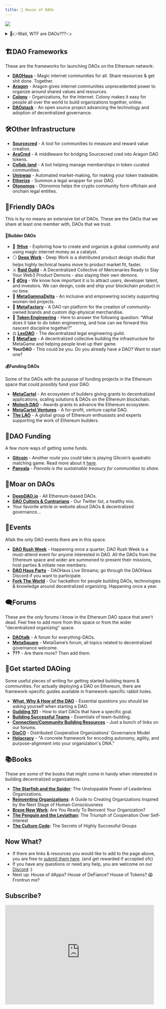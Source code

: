 ```yaml
---
title: 💫 House of DAOs
---
```


![](https://imgur.com/1Kezv9Q.png)

<details>


<summary>🤨👉Wait, WTF are DAOs???👈</summary>
<br />

Short for “Decentralized Autonomous Organizations”, DAOs are a new type of organization, enabled by the blockchain technology. Decentralized organizations are nothing new, what makes DAOs different from “just” decentralized organizations is that they are constituted on the blockchain and their governance is, at least in theory, controlled by smart contracts.

This allows people to start organizations with complete strangers from around the world and not worry whether one of them will run away with the money, where will the organization be formed and how will they govern the treasury. The ownership of a DAO is usually tokenized and distributed among members, with it’s issuance not centrally controlled by anyone.

There are multiple types of “decentralizations”. Some will say “A DAO” only implies architectural decentralization; the technology itself. While one may _have_ “a DAO” whose governance is centralized in a single or a few big shareholders, we do not consider those true DAOs.

If you ask most of us, a DAO should be both architecturally AND politically decentralized to truly be considered a DAO. For a DAO to be considered politically decentralized, it’s voting power should be _sufficiently_ decentralized among its members. How much is sufficient? Well who the hell knows, we’ll figure it out.

If you ask me, DAOs are here to enable us to build a world of cooperatively ran organizations and collectively owned platforms & infrastructure.

### To recap:

- There is no centralized control in the DAO. There is no “CEO” and no single individual may dictate direction.
- There isn’t a hierarchy in any traditional sense, no “managerial” & “executive” layers.
- Members allocate resources and make decisions about the direction and initiatives through voting on proposals or practicing other decentralized decision making methods, eg. [Holacracy’s Integrative Decision Making Process](https://medium.com/org-hacking/holacracys-integrative-decision-making-process-f750d4b82abc)
- There is a complete transparency of every transaction.

</details>


## 🏗️DAO Frameworks

These are the frameworks for launching DAOs on the Ethereum network:

- **[DAOHaus](https://daohaus.club/)** - Magic internet communities for all. Share resources & get shit done. Together.
- **[Aragon](https://aragon.org/)** - Aragon gives internet communities unprecedented power to organize around shared values and resources.
- **[Colony](https://colony.io/)** - Organizations, for the Internet. Colony makes it easy for people all over the world to build organizations together, online.
- **[DAOstack](https://daostack.io/)** - An open source project advancing the technology and adoption of decentralized governance.

## 🛠️Other Infrastructure

- **[Sourcecred](https://sourcecred.io/)** - A tool for communities to measure and reward value creation.
- **[AraCred](https://aracred.github.io/)** - A middleware for bridging Sourcecred cred into Aragon DAO tokens.
- **[Collab.land](https://collab.land/)** - A bot helping manage memberships in token curated communities.
- **[Uniswap](https://uniswap.org/)** - Automated market-making, for making your token tradeable.
- **[Etherize](https://etherize.io/)** - Summon a legal wrapper for your DAO.
- **[Otonomos](https://otonomos.com/)** - Otonomos helps the crypto community form offchain and onchain legal entities.

## 🥰Friendly DAOs

This is by no means an extensive list of DAOs. These are the DAOs that we share at least one member with, DAOs that we trust.

#### 💪Builder DAOs

- 🐝 **[1Hive](https://1hive.org/)** - Exploring how to create and organize a global community and using magic internet money as a catalyst.
- ⚪ **[Deep Work](https://deepwork.studio/)** - Deep Work is a distributed product design studio that helps highly technical teams move to product market fit, faster.
- ⚔️ **[Raid Guild](https://raidguild.org/)** - A Decentralized Collective of Mercenaries Ready to Slay Your Web3 Product Demons - also slaying their own demons.
- 🌳 **[dOrg](https://dorg.tech/)** - We know how important it is to attract users, developer talent, and investors. We can design, code and ship your blockchain product in no time.
- 👭 **[MetaGammaDelta](https://twitter.com/metagammadelta)** - An inclusive and empowering society supporting women-led projects.
- 🤖 **[MetaFactory](https://t.co/27fiwh7Oym?amp=1)** - A DAO ran platform for the creation of community-owned brands and custom digi-physical merchandise.
- 💫 **[Token Engineering](https://tokenengineeringcommunity.github.io/website/)** - Here to answer the following question: “What does it take to do token engineering, and how can we forward this nascent discipline together?”
- ⚖️ **[LexDAO](https://lexdao.org/)** - The decentralized legal engineering guild.
- 🐙 **[MetaFam](https://mainnet.aragon.org/#/metafam)** - A decentralized collective building the infrastructure for MetaGame and helping people level up their game.
- **YourDAO** - This could be you. Do you already have a DAO? Want to start one?

#### 💰Funding DAOs

Some of the DAOs with the purpose of funding projects in the Ethereum space that could possibly fund your DAO.

- **[MetaCartel](https://www.metacartel.org/)** - An ecosystem of builders giving grants to decentralized applications, scaling solutions & DAOs on the Ethereum blockchain.
- **[Moloch DAO](https://www.molochdao.com/)** - Awards grants to advance the Ethereum ecosystem.
- **[MetaCartel Ventures](https://metacartel.xyz/)** - A for-profit, venture capital DAO.
- **[The LAO](https://www.thelao.io/)** - A global group of Ethereum enthusiasts and experts supporting the work of Ethereum builders.

## 💸DAO Funding

A few more ways of getting some funds.

- **[Gitcoin](https://gitcoin.co/grants/)** - Another route you could take is playing Gitcoin’s quadratic matching game. Read more about it [here](https://ethgasstation.info/blog/quadratic-funding-in-a-nutshell/).
- **[Panvala](https://twitter.com/PanvalaHQ)** - _Panvala is the sustainable treasury for communities to share._

## 📜Moar on DAOs

- **[DeepDAO.io](http://deepdao.io)** - All Ethereum-based DAOs.
- **[DAO Cultists & Cuntrarians](https://twitter.com/i/lists/1282667877984800768)** - Our Twitter list, a healthy mix.
- _Your_ favorite article or website about DAOs & decentralized governance...

## 📅Events

Afaik the only DAO events there are in this space.

- **[DAO Rush Week](https://twitter.com/daorushweek)** - Happening once a quarter, DAO Rush Week is a must-attend event for anyone interested in DAO. All the DAOs from the Ethereum space and wider are summoned to present their missions, host parties & initiate new members.
- **[DAO Haus Party](https://forum.daohaus.club/t/daohaus-live-streams-publications/158)** - DAOHaus Live Streams; go through the DAOHaus Discord if you want to participate.
- **[Fork The World](https://forktheworld.wtf/)** - Our hackathon for people building DAOs, technologies & knowledge around decentralized organizing. Happening once a year.

## 🗨️Forums

These are the only forums I know in the Ethereum DAO space that aren't dead. Feel free to add more from this space or from the wider "decentralized organizing" space.

- [**DAOtalk**](https://daotalk.org) - A forum for everything-DAOs.
- [**MetaSquare**](https://forum.metagame.wtf/) - MetaGame’s forum, all topics related to decentralized governance welcome.
- **???** - Are there more? Then add them.

## 🏃Get started DAOing

Some useful pieces of writing for getting started building teams & communities.
For actually deploying a DAO on Ethereum, there are framework-specific guides available in framework-specific rabbit holes.

- **[What, Why & How of the DAO](https://wiki.metagame.wtf/docs/Guilding/what-why-how-of-your-dao)** - Essential questions you should be asking yourself when starting a DAO.
- **[Guilding 101](https://wiki.metagame.wtf/docs/Guilding/guilding-101)** - How to start DAOs that have a specific goal.
- **[Building Successful Teams](https://wiki.metagame.wtf/docs/Guilding/building-successful-teams)** - Essentials of team-building.
- **[Connection/Community Building Resources](https://forum.metagame.wtf/t/connection-community-building-resources-practices/256)** - Just a bunch of links on our forums.
- **[DisCO](https://disco.coop/governance-model/)** - Distributed Cooperative Organizations' Governance Model
- **[Holacracy](https://www.holacracy.org/)** - "A concrete framework for encoding autonomy, agility, and purpose-alignment into your organization's DNA."

## 📚Books

These are some of the books that might come in handy when interested in building decentralized organizations.

- **[The Starfish and the Spider](https://www.goodreads.com/book/show/21314.The_Starfish_and_the_Spider)**: The Unstoppable Power of Leaderless Organizations.
- **[Reinventing Organizations](https://www.goodreads.com/book/show/20787425-reinventing-organizations?from_search=true&from_srp=true&qid=9kHh66iPPT&rank=1)**: A Guide to Creating Organizations Inspired by the Next Stage of Human Consciousness
- **[Brave New Work](https://www.goodreads.com/book/show/40338432-brave-new-work?from_search=true&from_srp=true&qid=9kHh66iPPT&rank=2)**: Are You Ready To Reinvent Your Organization?
- **[The Penguin and the Leviathan](https://www.goodreads.com/book/show/7286895-the-penguin-and-the-leviathan):** The Triumph of Cooperation Over Self-Interest
- **[The Culture Code](https://www.goodreads.com/book/show/33517721-the-culture-code):** The Secrets of Highly Successful Groups

## Now What?

- If there are links & resources you would like to add to the page above, you are free to [submit them here](https://github.com/MetaFam/metagame-wiki/blob/master/docs/great-houses/house-of-daos.mdx). (and get rewarded if accepted ofc)
- If you have any questions or need any help, you are welcome on our [Discord](https://discord.gg/6JFXC9T) :)
- Next up: House of dApps? House of DeFiance? House of Tokens? 😱 Frontrun me?

## Subscribe?

<iframe
  width='480'
  height='320'
  src='https://metagame.substack.com/embed'
  frameborder='0'
  scrolling='no'
  style={{ background: 'white' }}
></iframe>
